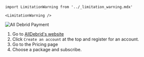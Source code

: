 ```mdx-code-block
import LimitationWarning from '../_limitation_warning.mdx'

<LimitationWarning />
```

![All Debrid Payment](/img/stremio/all_debrid_payment.png)

1. Go to [AllDebrid's website](https://alldebrid.com/?uid=3n8qa&lang=en)
2. Click `Create an account` at the top and register for an account. 
3. Go to the Pricing page
4. Choose a package and subscribe.